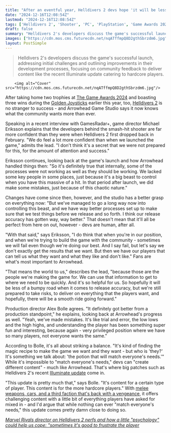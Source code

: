 ```yaml
---
title: "After an eventful year, Helldivers 2 devs hope 'it will be less of a bumpy road when it comes to release accuracy' - but Arrowhead is still 'prepared to take risks'"
date: "2024-12-16T12:08:54Z"
lastmod: "2024-12-16T12:08:54Z"
tags: ['Helldivers 2', 'Shooter', 'PC', 'PlayStation', 'Game Awards 2024', 'Golden Joysticks', 'Arrowhead Game Studios', 'Update', 'Illuminate Update']
draft: false
summary: "Helldivers 2's developers discuss the game's successful launch, addressing initial challenges and outlining improvements in their development processes, focusing on community feedback to deliver content like the recent Illuminate update catering to hardcore players."
images: ["https://cdn.mos.cms.futurecdn.net/nqATffmpQ8D2gthSbrzdm6.jpg"]
layout: PostSimple
---
```

> Helldivers 2's developers discuss the game's successful launch, addressing initial challenges and outlining improvements in their development processes, focusing on community feedback to deliver content like the recent Illuminate update catering to hardcore players.


        <img alt="Cover" src="https://cdn.mos.cms.futurecdn.net/nqATffmpQ8D2gthSbrzdm6.jpg"/>
        
After taking home two trophies at [<u>The Game Awards 2024</u>](https://www.gamesradar.com/news/live/game-awards-2024-everything-announced/) and boasting three wins during the [<u>Golden Joysticks</u>](https://www.gamesradar.com/games/here-are-all-the-golden-joystick-awards-2024-winners/) earlier this year, too, [<u>Helldivers 2</u>](https://www.gamesradar.com/helldivers-2-guide/) is no stranger to success - and Arrowhead Game Studio says it now knows what the community wants more than ever.

Speaking in a recent interview with GamesRadar+, game director Michael Eriksson explains that the developers behind the smash-hit shooter are far more confident than they were when Helldivers 2 first dropped back in February. "We do feel a lot more confident than when we launched the game," admits the lead. "I don't think it's a secret that we were not prepared for this, for the amount of attention and success."

Eriksson continues, looking back at the game's launch and how Arrowhead handled things then: "So it's definitely true that internally, some of the processes were not working as well as they should be working. We lacked some key people in some places, just because it's a big beast to control when you have this massive of a hit. In that period after launch, we did make some mistakes, just because of this chaotic nature."

Changes have come since then, however, and the studio has a better grasp on everything now: "But we've managed to go a long way now into controlling this beast, and we have way better processes set up to make sure that we test things before we release and so forth. I think our release accuracy has gotten way, way better." That doesn't mean that it'll all be perfect from here on out, however - devs are human, after all.

"With that said," says Eriksson, "I do think that when you're in our position, and when we're trying to build the game with the community - sometimes we will fail even though we're doing our best. And I say fail, but let's say we don't exactly get the results that we want. But then we have our players that can tell us what they want and what they like and don't like." Fans are what's most important to Arrowhead.

"That means the world to us," describes the lead, "because those are the people we're making the game for. We can use that information to get to where we need to be quickly. And it's so helpful for us. So hopefully it will be less of a bumpy road when it comes to release accuracy, but we're still prepared to take risks, to deliver on everything that the players want, and hopefully, there will be a smooth ride going forward."

Production director Alex Bolle agrees. "It definitely got better from a production standpoint," he explains, looking back at Arrowhead's progress as well. "Yeah, we've made mistakes. It's like trial and error, the low lows and the high highs, and understanding the player has been something super fun and interesting, because again - very privileged position where we have so many players, not everyone wants the same."

According to Bolle, it's all about striking a balance. "It's kind of finding the magic recipe to make the game we want and they want - but who is 'they?' It's something we talk about: 'the potion that will match everyone's needs.'" While it's impossible to "match everyone's needs," devs can "create different content" - much like Arrowhead. That's where big patches such as Helldivers 2's recent [<u>Illuminate update</u>](https://www.gamesradar.com/games/third-person-shooter/helldivers-2-director-says-the-new-illuminate-update-is-for-the-most-hardcore-players-you-cant-match-everyones-needs/) come in.

"This update is pretty much that," says Bolle. "It's content for a certain type of player. This content is for the more hardcore players." With [<u>melee weapons, cars, and a third faction that's back with a vengeance</u>](https://www.gamesradar.com/games/third-person-shooter/helldivers-2-omens-of-tyranny-update-illuminates/), it offers challenging content with a little bit of everything players have asked for mixed in - and I'd argue that while nothing can ever "match everyone's needs," this update comes pretty damn close to doing so.

[<u><em>Marvel Rivals director on Helldivers 2 nerfs and how a little "psychology" could help us cope: "sometimes it's good to frustrate the player</em></u>](https://www.gamesradar.com/games/third-person-shooter/marvel-rivals-director-on-helldivers-2-nerfs-and-how-a-little-psychology-could-help-us-cope-sometimes-its-good-to-frustrate-the-player/)
        